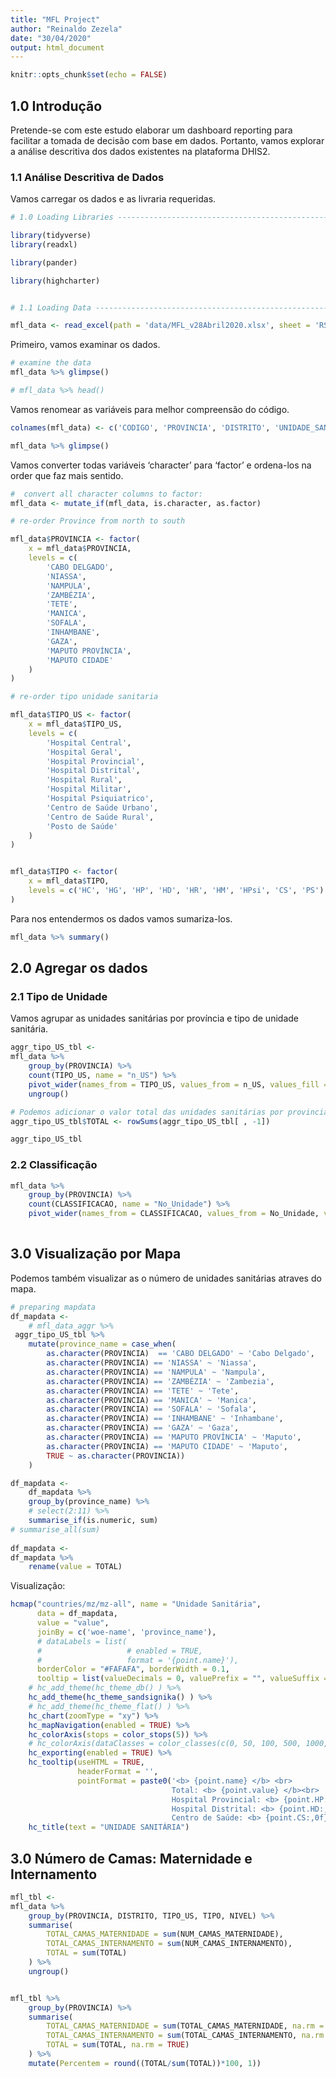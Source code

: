 ```yaml
---
title: "MFL Project"
author: "Reinaldo Zezela"
date: "30/04/2020"
output: html_document
---
```


```r
knitr::opts_chunk$set(echo = FALSE)
```

## 1.0 Introdução

Pretende-se com este estudo elaborar um dashboard reporting para facilitar a tomada de decisão com base em dados. Portanto, vamos explorar a análise descritiva dos dados existentes na plataforma DHIS2.


### 1.1 Análise Descritiva de Dados

Vamos carregar os dados e as livraria requeridas.

```r
# 1.0 Loading Libraries ---------------------------------------------------

library(tidyverse)
library(readxl)

library(pander)

library(highcharter)


# 1.1 Loading Data --------------------------------------------------------

mfl_data <- read_excel(path = 'data/MFL_v28Abril2020.xlsx', sheet = 'RSP2020')

```

Primeiro, vamos examinar os dados.
```r
# examine the data
mfl_data %>% glimpse()

# mfl_data %>% head()
```

Vamos renomear as variáveis para melhor compreensão do código.

```r
colnames(mfl_data) <- c('CODIGO', 'PROVINCIA', 'DISTRITO', 'UNIDADE_SANITARIA', 'CLASSIFICACAO', 'NIVEL', 'TIPO_US', 'TIPO', 'MATERNIDADE', 'NUM_CAMAS_MATERNIDADE', 'NUM_CAMAS_INTERNAMENTO', 'TOTAL', 'BS')

mfl_data %>% glimpse()
```

Vamos converter todas variáveis 'character' para 'factor' e ordena-los na order que faz mais sentido.
```r

#  convert all character columns to factor:
mfl_data <- mutate_if(mfl_data, is.character, as.factor)

# re-order Province from north to south

mfl_data$PROVINCIA <- factor(
    x = mfl_data$PROVINCIA,
    levels = c(
        'CABO DELGADO',
        'NIASSA',
        'NAMPULA',
        'ZAMBÉZIA',
        'TETE',
        'MANICA',
        'SOFALA',
        'INHAMBANE',
        'GAZA',
        'MAPUTO PROVÍNCIA',
        'MAPUTO CIDADE'
    )
)

# re-order tipo unidade sanitaria

mfl_data$TIPO_US <- factor(
    x = mfl_data$TIPO_US,
    levels = c(
        'Hospital Central',
        'Hospital Geral',
        'Hospital Provincial',
        'Hospital Distrital',
        'Hospital Rural',
        'Hospital Militar',
        'Hospital Psiquiatrico',
        'Centro de Saúde Urbano',
        'Centro de Saúde Rural',
        'Posto de Saúde'
    )
)


mfl_data$TIPO <- factor(
    x = mfl_data$TIPO,
    levels = c('HC', 'HG', 'HP', 'HD', 'HR', 'HM', 'HPsi', 'CS', 'PS')
)


```

Para nos entendermos os dados vamos sumariza-los.
```r
mfl_data %>% summary()
```


## 2.0 Agregar os dados

### 2.1 Tipo de Unidade

Vamos agrupar as unidades sanitárias por província e tipo de unidade sanitária.
```r
aggr_tipo_US_tbl <- 
mfl_data %>%
    group_by(PROVINCIA) %>%
    count(TIPO_US, name = "n_US") %>%
    pivot_wider(names_from = TIPO_US, values_from = n_US, values_fill = list(n_US = 0)) %>% 
    ungroup() 

# Podemos adicionar o valor total das unidades sanitárias por provincia.
aggr_tipo_US_tbl$TOTAL <- rowSums(aggr_tipo_US_tbl[ , -1])

aggr_tipo_US_tbl
```
 
 
### 2.2 Classificação

```r
mfl_data %>% 
    group_by(PROVINCIA) %>% 
    count(CLASSIFICACAO, name = "No_Unidade") %>% 
    pivot_wider(names_from = CLASSIFICACAO, values_from = No_Unidade, values_fill = list(No_Unidade = 0))
    
```

 
## 3.0 Visualização por Mapa

Podemos também visualizar as o número de unidades sanitárias atraves do mapa.

```r
# preparing mapdata
df_mapdata <- 
    # mfl_data_aggr %>% 
 aggr_tipo_US_tbl %>% 
    mutate(province_name = case_when(
        as.character(PROVINCIA)  == 'CABO DELGADO' ~ 'Cabo Delgado',
        as.character(PROVINCIA) == 'NIASSA' ~ 'Niassa',
        as.character(PROVINCIA) == 'NAMPULA' ~ 'Nampula',
        as.character(PROVINCIA) == 'ZAMBÉZIA' ~ 'Zambezia',
        as.character(PROVINCIA) == 'TETE' ~ 'Tete',
        as.character(PROVINCIA) == 'MANICA' ~ 'Manica',
        as.character(PROVINCIA) == 'SOFALA' ~ 'Sofala',
        as.character(PROVINCIA) == 'INHAMBANE' ~ 'Inhambane',
        as.character(PROVINCIA) == 'GAZA' ~ 'Gaza',
        as.character(PROVINCIA) == 'MAPUTO PROVÍNCIA' ~ 'Maputo',
        as.character(PROVINCIA) == 'MAPUTO CIDADE' ~ 'Maputo',
        TRUE ~ as.character(PROVINCIA))
    )

df_mapdata <-
    df_mapdata %>%
    group_by(province_name) %>%
    # select(2:11) %>%
    summarise_if(is.numeric, sum)
# summarise_all(sum)
   
df_mapdata <- 
df_mapdata %>% 
    rename(value = TOTAL)

```

Visualização:
```r
hcmap("countries/mz/mz-all", name = "Unidade Sanitária", 
      data = df_mapdata, 
      value = "value",
      joinBy = c('woe-name', 'province_name'), 
      # dataLabels = list(
      #                   # enabled = TRUE, 
      #                   format = '{point.name}'),
      borderColor = "#FAFAFA", borderWidth = 0.1,
      tooltip = list(valueDecimals = 0, valuePrefix = "", valueSuffix = "")) %>% 
    # hc_add_theme(hc_theme_db() ) %>% 
    hc_add_theme(hc_theme_sandsignika() ) %>% 
    # hc_add_theme(hc_theme_flat() ) %>% 
    hc_chart(zoomType = "xy") %>%
    hc_mapNavigation(enabled = TRUE) %>% 
    hc_colorAxis(stops = color_stops(5)) %>% 
    # hc_colorAxis(dataClasses = color_classes(c(0, 50, 100, 500, 1000, 10000))) %>%
    hc_exporting(enabled = TRUE) %>% 
    hc_tooltip(useHTML = TRUE,
               headerFormat = '',
               pointFormat = paste0('<b> {point.name} </b> <br>
                                    Total: <b> {point.value} </b><br>
                                    Hospital Provincial: <b> {point.HP:,0f} </b><br>
                                    Hospital Distrital: <b> {point.HD:,0f} </b><br>
                                    Centro de Saúde: <b> {point.CS:,0f} </b><br>') ) %>% 
    hc_title(text = "UNIDADE SANITÁRIA")

```

 
## 3.0 Número de Camas: Maternidade e Internamento

```r
mfl_tbl <- 
mfl_data %>%
    group_by(PROVINCIA, DISTRITO, TIPO_US, TIPO, NIVEL) %>%
    summarise(
        TOTAL_CAMAS_MATERNIDADE = sum(NUM_CAMAS_MATERNIDADE),
        TOTAL_CAMAS_INTERNAMENTO = sum(NUM_CAMAS_INTERNAMENTO),
        TOTAL = sum(TOTAL)
    ) %>% 
    ungroup()


mfl_tbl %>% 
    group_by(PROVINCIA) %>%
    summarise(
        TOTAL_CAMAS_MATERNIDADE = sum(TOTAL_CAMAS_MATERNIDADE, na.rm = TRUE),
        TOTAL_CAMAS_INTERNAMENTO = sum(TOTAL_CAMAS_INTERNAMENTO, na.rm = TRUE),
        TOTAL = sum(TOTAL, na.rm = TRUE)
    ) %>% 
    mutate(Percentem = round((TOTAL/sum(TOTAL))*100, 1))
```


